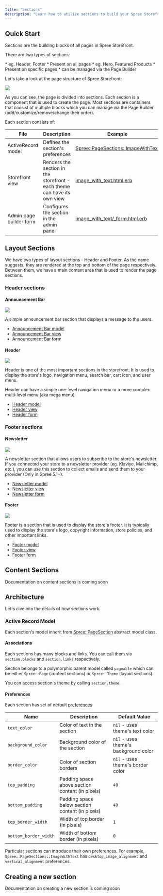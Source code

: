 ```yaml
---
title: "Sections"
description: "Learn how to utilize sections to build your Spree Storefront"
---
```


## Quick Start

Sections are the building blocks of all pages in Spree Storefront.

There are two types of sections:

<CardGroup cols={2}>
  <Card title="Layout sections">
    * eg. Header, Footer
    * Present on all pages
  </Card>
  <Card title="Content sections">
    * eg. Hero, Featured Products
    * Present on specific pages
    * can be managed via the Page Builder
  </Card>
</CardGroup>

Let's take a look at the page structure of Spree Storefront:

<img src="/images/developer/storefront/page_structure.png" />

As you can see, the page is divided into sections. Each section is a component that is used to create the page.
Most sections are containers that consist of multiple blocks which you can manage via the Page Builder (add/customize/remove/change their order).

Each section consists of:

| File | Description | Example |
|------|-------------|---------|
| ActiveRecord model | Defines the section's preferences | [Spree::PageSections::ImageWithText](https://github.com/spree/spree/blob/main/core/app/models/spree/page_sections/image_with_text.rb) |
| Storefront view | Renders the section in the storefront - each theme can have its own view | [image_with_text.html.erb](https://github.com/spree/spree/blob/main/storefront/app/views/themes/default/spree/page_sections/_image_with_text.html.erb) |
| Admin page builder form | Configures the section in the admin panel | [image_with_text/_form.html.erb](https://github.com/spree/spree/blob/main/admin/app/views/spree/admin/page_sections/forms/_image_with_text.html.erb) |

## Layout Sections

We have two types of layout sections - Header and Footer. As the name suggests, they are rendered at the top and bottom of the page respectively. Between them, we have a main content area that is used to render the page sections.

### Header sections

#### Announcement Bar

<Frame>
<img src="/images/developer/storefront/announcement_bar.png" />
</Frame>

A simple announcement bar section that displays a message to the users.

* [Announcement Bar model](https://github.com/spree/spree/blob/main/core/app/models/spree/page_sections/announcement_bar.rb)
* [Announcement Bar view](https://github.com/spree/spree/blob/main/storefront/app/views/themes/default/spree/page_sections/_announcement_bar.html.erb)
* [Announcement Bar form](https://github.com/spree/spree/blob/main/admin/app/views/spree/admin/page_sections/forms/_announcement_bar.html.erb)

#### Header

<Frame>
<img src="/images/developer/storefront/header.png" />
</Frame>

Header is one of the most important sections in the storefront. It is used to display the store's logo, navigation menu, search bar, cart icon, and user menu.

Header can have a simple one-level navigation menu or a more complex multi-level menu (aka mega menu)

* [Header model](https://github.com/spree/spree/blob/main/core/app/models/spree/page_sections/header.rb)
* [Header view](https://github.com/spree/spree/blob/main/storefront/app/views/themes/default/spree/page_sections/_header.html.erb)
* [Header form](https://github.com/spree/spree/blob/main/admin/app/views/spree/admin/page_sections/forms/_header.html.erb)

### Footer sections

#### Newsletter

<Frame>
<img src="/images/developer/storefront/newsletter.png" />
</Frame>

A newsletter section that allows users to subscribe to the store's newsletter. If you connected your store to a newsletter provider (eg. Klaviyo, Mailchimp, etc.), you can use this section to collect emails and send them to your provider (Only in Spree 5.1+).

* [Newsletter model](https://github.com/spree/spree/blob/main/core/app/models/spree/page_sections/newsletter.rb)
* [Newsletter view](https://github.com/spree/spree/blob/main/storefront/app/views/themes/default/spree/page_sections/_newsletter.html.erb)
* [Newsletter form](https://github.com/spree/spree/blob/main/admin/app/views/spree/admin/page_sections/forms/_newsletter.html.erb)

#### Footer

<Frame>
<img src="/images/developer/storefront/footer.png" />
</Frame>

Footer is a section that is used to display the store's footer. It is typically used to display the store's logo, copyright information, store policies, and other important links.

* [Footer model](https://github.com/spree/spree/blob/main/core/app/models/spree/page_sections/footer.rb)
* [Footer view](https://github.com/spree/spree/blob/main/storefront/app/views/themes/default/spree/page_sections/_footer.html.erb)
* [Footer form](https://github.com/spree/spree/blob/main/admin/app/views/spree/admin/page_sections/forms/_footer.html.erb)

## Content Sections

<Warning>Documentation on content sections is coming soon</Warning>

## Architecture

Let's dive into the details of how sections work.

### Active Record Model

Each section's model inherit from [Spree::PageSection](https://github.com/spree/spree/blob/main/core/app/models/spree/page_section.rb) abstract model class.

#### Associations

Each sections has many blocks and links. You can call them via `section.blocks` and `section.links` respectively.

Section belongs to a polymorphic parent model called `pageable` which can be either `Spree::Page` (content sections) or `Spree::Theme` (layout sections).

You can access section's theme by calling `section.theme`.

#### Preferences

Each section has set of default [preferences](/developer/customization/model-preferences)

| Name | Description | Default Value |
| --- | --- | --- |
| `text_color` | Color of text in the section | `nil` - uses theme's text color |
| `background_color` | Background color of the section | `nil` - uses theme's background color |
| `border_color` | Color of section borders | `nil` - uses theme's border color |
| `top_padding` | Padding space above section content (in pixels) | `40` |
| `bottom_padding` | Padding space below section content (in pixels) | `40` |
| `top_border_width` | Width of top border (in pixels) | `1` |
| `bottom_border_width` | Width of bottom border (in pixels) | `0` |

Particular sections can introduce their own preferences. For example, `Spree::PageSections::ImageWithText` has `desktop_image_alignment` and `vertical_alignment` preferences.

## Creating a new section

<Warning>Documentation on creating a new section is coming soon</Warning>